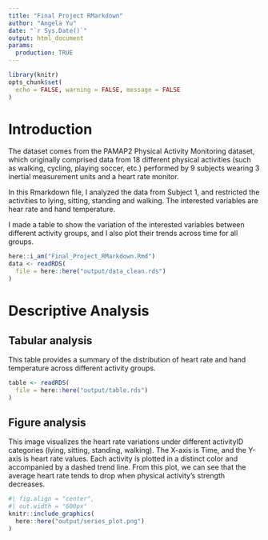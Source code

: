 ```yaml
---
title: "Final Project RMarkdown"
author: "Angela Yu"
date: "`r Sys.Date()`"
output: html_document
params:
  production: TRUE
---
```


```r
library(knitr)
opts_chunk$set(
  echo = FALSE, warning = FALSE, message = FALSE
)
```

# Introduction

The dataset comes from the PAMAP2 Physical Activity Monitoring dataset, which originally comprised data from 18 different physical activities (such as walking, cycling, playing soccer, etc.) performed by 9 subjects wearing 3 inertial measurement units and a heart rate monitor.

In this Rmarkdown file, I analyzed the data from Subject 1, and restricted the activities to lying, sitting, standing and walking. The interested variables are hear rate and hand temperature.

I made a table to show the variation of the interested variables between different activity groups, and I also plot their trends across time for all groups.

```r
here::i_am("Final_Project_RMarkdown.Rmd")
data <- readRDS(
  file = here::here("output/data_clean.rds")
)
```

# Descriptive Analysis

## Tabular analysis

This table provides a summary of the distribution of heart rate and hand temperature across different activity groups.

```r
table <- readRDS(
  file = here::here("output/table.rds")
)
```

## Figure analysis

This image visualizes the heart rate variations under different activityID categories (lying, sitting, standing, walking).
The X-axis is Time, and the Y-axis is heart rate values.
Each activity is plotted in a distinct color and accompanied by a dashed trend line.
From this plot, we can see that the average heart rate tends to drop when physical activity's strength decreases.

```r
#| fig.align = "center",
#| out.width = "600px"
knitr::include_graphics(
  here::here("output/series_plot.png")
)
```
